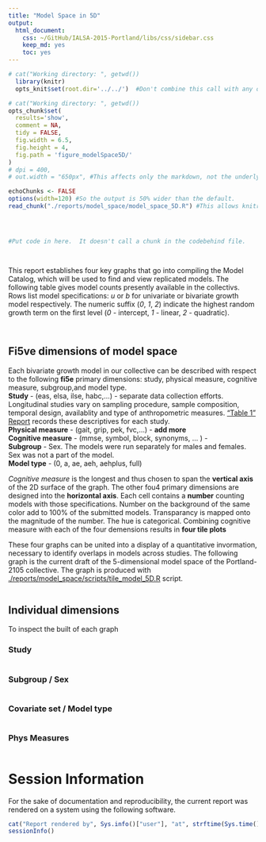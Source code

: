 ```yaml
---
title: "Model Space in 5D"
output:
  html_document:
    css: ~/GitHub/IALSA-2015-Portland/libs/css/sidebar.css
    keep_md: yes
    toc: yes
---
```




<!--  Set the working directory to the repository's base directory; this assumes the report is nested inside of two directories.-->
```r
# cat("Working directory: ", getwd())
  library(knitr)
  opts_knit$set(root.dir='../../')  #Don't combine this call with any other chunk -especially one that uses file paths.
```

<!-- Set the report-wide options, and point to the external code file. -->
```r
# cat("Working directory: ", getwd())
opts_chunk$set(
  results='show', 
  comment = NA, 
  tidy = FALSE,
  fig.width = 6.5, 
  fig.height = 4, 
  fig.path = 'figure_modelSpace5D/'
)
# dpi = 400,
# out.width = "650px", #This affects only the markdown, not the underlying png file.  The height will be scaled appropriately.

echoChunks <- FALSE
options(width=120) #So the output is 50% wider than the default.
read_chunk("./reports/model_space/model_space_5D.R") #This allows knitr to call chunks tagged in the underlying *.R file.
```

<!-- Load the sources.  Suppress the output when loading sources. --> 
```r
```

<!-- Load 'sourced' R files.  Suppress the output when loading packages. --> 
```r
```

<!-- Load any Global functions and variables declared in the R file.  Suppress the output. --> 
```r
```

<!-- Declare any global functions specific to a Rmd output.  Suppress the output. --> 
```r
#Put code in here.  It doesn't call a chunk in the codebehind file.
```

<!-- Load the datasets.   -->
```r
```

<!-- Tweak the datasets.   -->
```r
```

<!-- Frequency counts   -->


This report establishes four key graphs that go into compiling the Model Catalog, which will be used to find and view replicated models. The following table gives model counts presently available in the collectivs. Rows list model specifications: *u* or *b* for univariate or bivariate growth model respectively. The numeric suffix (*0*, *1*, *2*) indicate the highest random growth term on the first level (*0* - intercept, *1* - linear, *2* - quadratic).


```r
```

```r
```
## Fi5ve dimensions of model space

Each bivariate growth model in our collective can be described with respect to the following **fi5e** primary dimensions: study, physical measure, cognitive measure, subgroup,and model type.     
**Study** - (eas, elsa, ilse, habc,...) - separate data collection efforts. Longitudinal studies vary on sampling procedure, sample composition, temporal design, availablity and type of anthropometric measures. ["Table 1" Report](./reports/table_1/table_1.md) records these descriptives for each study.   
**Physical measure** - (gait, grip, pek, fvc,...)  - **add more**   
**Cognitive measure** - (mmse, symbol, block, synonyms, ...  )  -    
**Subgroup** - Sex. The models were run separately for males and females. Sex was not a part of the model.   
**Model type** - (0, a, ae, aeh, aehplus, full)   

*Cognitive measure* is the longest and thus chosen to span the **vertical axis** of the 2D surface of the graph. The other fou4 primary dimensions are designed into the **horizontal axis**. Each cell contains a  **number** counting models with those  specifications. Number on the background of the same color add to 100% of the submitted models. Transparancy is mapped onto the magnitude of the number. The hue is categorical. Combining cognitive measure with each of the four demensions results in **four tile plots**

These four graphs  can be united into a display of a quantitative invormation, necessary to identify overlaps in models across studies. The following graph is the current draft of the 5-dimensional model space of the Portland-2105 collective. The graph is produced with  [./reports/model_space/scripts/tile_model_5D.R](https://github.com/IALSA/IALSA-2015-Portland/blob/master/reports/model_space/reports/model_space/scripts/tile_model_5D.R) script. 

```r
```


## Individual dimensions
To inspect the built of each graph

### Study

```r
```


### Subgroup / Sex

```r
```

### Covariate set / Model type
```r
```


### Phys Measures

```r
```



# Session Information
For the sake of documentation and reproducibility, the current report was rendered on a system using the following software.

```r
cat("Report rendered by", Sys.info()["user"], "at", strftime(Sys.time(), "%Y-%m-%d, %H:%M %z"))
sessionInfo()
```
